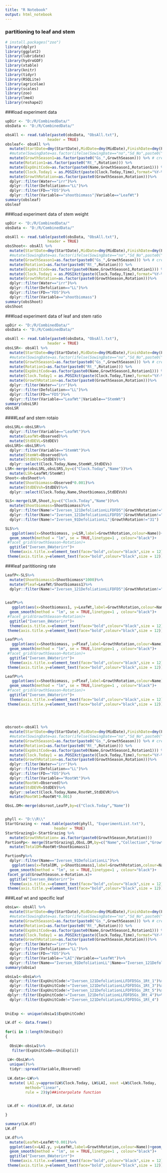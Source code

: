 ```yaml
---
title: "R Notebook"
output: html_notebook
---
```


### partitioning to leaf and stem

```r
# install.packages("zoo")
library(dplyr)
library(ggplot2)
library(lubridate)   
library(hydroGOF)
library(xtable)
library(knitr)
library(tidyr)
library(RSQLite)
library(agricolae)
library(scales)
library(zoo)
library(lme4)
library(reshape2)
```
###load experiment data
```r
upDir <- "D:/R/CombinedData/"
obsData <- "D:/R/CombinedData/"

obsAll <- read.table(paste0(obsData, "ObsAll.txt"),
                   header = TRUE)
obsleaf<- obsAll %>%
  mutate(StartDate=dmy(StartDate),MidDate=dmy(MidDate),FinishDate=dmy(FinishDate),Clock.Today=dmy(Clock.Today)) %>%
  #mutate(SowingDate=as.factor(ifelse(SowingDate=="no","Sd_No",paste0("Sd_",SowingDate)))) %>% # assume this is typo to be fixed?
  mutate(GrowthSeason1=as.factor(paste0("Gs_",GrowthSeason))) %>% # creating more intuitive labels here
  mutate(Rotation1=as.factor(paste0("Rt_",Rotation))) %>%
  mutate(ExpUnitCode=as.factor(paste0(Name,GrowthSeason1,Rotation1))) %>%
  mutate(Clock.Today1 = as.POSIXct(paste(Clock.Today,Time),format="%Y-%m-%d %H:%M:%S"))%>%
  mutate(GrowthRotation=as.factor(paste0(GrowthSeason,Rotation)))%>%
  dplyr::filter(Water=="irr")%>%
  dplyr::filter(Defoliation=="LL")%>%
  dplyr::filter(FD=="FD5")%>%
  dplyr::filter(Variable=="shootbiomass"|Variable=="LeafWt")
summary(obsleaf)
obsleaf
```

###load experiment data of stem weight
```r
upDir <- "D:/R/CombinedData/"
obsData <- "D:/R/CombinedData/"

obsAll <- read.table(paste0(obsData, "ObsAll.txt"),
                   header = TRUE)
obsShoot<- obsAll %>%
  mutate(StartDate=dmy(StartDate),MidDate=dmy(MidDate),FinishDate=dmy(FinishDate),Clock.Today=dmy(Clock.Today)) %>%
  #mutate(SowingDate=as.factor(ifelse(SowingDate=="no","Sd_No",paste0("Sd_",SowingDate)))) %>% # assume this is typo to be fixed?
  mutate(GrowthSeason1=as.factor(paste0("Gs_",GrowthSeason))) %>% # creating more intuitive labels here
  mutate(Rotation1=as.factor(paste0("Rt_",Rotation))) %>%
  mutate(ExpUnitCode=as.factor(paste0(Name,GrowthSeason1,Rotation1))) %>%
  mutate(Clock.Today1 = as.POSIXct(paste(Clock.Today,Time),format="%Y-%m-%d %H:%M:%S"))%>%
  mutate(GrowthRotation=as.factor(paste0(GrowthSeason,Rotation)))%>%
  dplyr::filter(Water=="irr")%>%
  dplyr::filter(Defoliation=="LL")%>%
  dplyr::filter(FD=="FD5")%>%
  dplyr::filter(Variable=="shootbiomass")
summary(obsShoot)
obsShoot
```
###load experiment data of leaf and stem ratio
```r
upDir <- "D:/R/CombinedData/"
obsData <- "D:/R/CombinedData/"

obsAll <- read.table(paste0(obsData, "ObsAll.txt"),
                   header = TRUE)
obsLSR<- obsAll %>%
  mutate(StartDate=dmy(StartDate),MidDate=dmy(MidDate),FinishDate=dmy(FinishDate),Clock.Today=dmy(Clock.Today)) %>%
  #mutate(SowingDate=as.factor(ifelse(SowingDate=="no","Sd_No",paste0("Sd_",SowingDate)))) %>% # assume this is typo to be fixed?
  mutate(GrowthSeason1=as.factor(paste0("Gs_",GrowthSeason))) %>% # creating more intuitive labels here
  mutate(Rotation1=as.factor(paste0("Rt_",Rotation))) %>%
  mutate(ExpUnitCode=as.factor(paste0(Name,GrowthSeason1,Rotation1))) %>%
  mutate(Clock.Today1 = as.POSIXct(paste(Clock.Today,Time),format="%Y-%m-%d %H:%M:%S"))%>%
  mutate(GrowthRotation=as.factor(paste0(GrowthSeason,Rotation)))%>%
  dplyr::filter(Water=="irr")%>%
  dplyr::filter(Defoliation=="LL")%>%
  dplyr::filter(FD=="FD5")%>%
  dplyr::filter(Variable=="LeafWt"|Variable=="StemWt")
summary(obsLSR)
obsLSR
```


####Leaf and stem rotaio
```r
obsLSRL<-obsLSR%>%
  dplyr::filter(Variable=="LeafWt")%>%
  mutate(LeafWt=Observed)%>%
  mutate(StdDEVL=StdDEV)
obsLSRS<-obsLSR%>%
  dplyr::filter(Variable=="StemWt")%>%
  mutate(StemWt=Observed)%>%
  mutate(StdDEVs=StdDEV)%>%
  dplyr::select(Clock.Today,Name,StemWt,StdDEVs)
LSR<-merge(obsLSRL,obsLSRS,by=c("Clock.Today","Name"))%>%
  mutate(LSR=LeafWt/StemWt)
Shoot<-obsShoot%>%
  mutate(Shootbiomass=Observed*0.001)%>%
  mutate(StdDEVsh=StdDEV)%>%
  dplyr::select(Clock.Today,Name,Shootbiomass,StdDEVsh)

SLS<-merge(LSR,Shoot,by=c("Clock.Today","Name"))%>%
  mutate(Shootbiomass=Shootbiomass)%>%
  dplyr::filter(Name!="Iversen_121DefoliationLLFDFD5"|GrowthRotation!="14")%>%
  dplyr::filter(Name!="Iversen_121DefoliationLLFDFD5"|GrowthRotation!="26")%>%
  dplyr::filter(Name!="Iversen_91DefoliationLL"|GrowthRotation!="31")

SLS%>%
   ggplot(aes(x=Shootbiomass, y=LSR,label=GrowthRotation,colour=Name))+geom_text()+theme_bw()+xlab("Shootbiomass")+ylab("LSR")+
  geom_smooth(method = "lm", se = TRUE,linetype=1 , colour="black")+
 #facet_grid(GrowthSeason~Rotation)+
  ggtitle("Iversen_8Waterirr")+
  theme(axis.title.x=element_text(face="bold",colour="black",size = 12))+
 theme(axis.title.y=element_text(face="bold",colour="black",size = 12))
```
###leaf parititioning rate
```r
LeafP<-SLS%>%
  mutate(Shootbiomass1=Shootbiomass*1000)%>%
  mutate(Pleaf=LeafWt/Shootbiomass1)%>%
  dplyr::filter(Name!="Iversen_121DefoliationLLFDFD5"|GrowthRotation!="13")
  

LeafP%>%
   ggplot(aes(x=Shootbiomass1, y=LeafWt,label=GrowthRotation,colour=Name))+geom_text()+theme_bw()+xlab("Shootbiomass")+ylab("LeafWt")+
  geom_smooth(method = "lm", se = TRUE,linetype=1 , colour="black")+
 #facet_grid(GrowthSeason~Rotation)+
  ggtitle("Iversen_8Waterirr")+
  theme(axis.title.x=element_text(face="bold",colour="black",size = 12))+
 theme(axis.title.y=element_text(face="bold",colour="black",size = 12))

LeafP%>%
   ggplot(aes(x=Shootbiomass, y=Pleaf,label=GrowthRotation,colour=Name))+geom_text()+theme_bw()+xlab("Shootbiomass")+ylab("Pleaf")+
  geom_smooth(method = "lm", se = TRUE,linetype=1 , colour="black")+
 #facet_grid(GrowthSeason~Rotation)+
  ggtitle("Iversen_8Waterirr")+
  theme(axis.title.x=element_text(face="bold",colour="black",size = 12))+
 theme(axis.title.y=element_text(face="bold",colour="black",size = 12))

LeafP%>%
   ggplot(aes(x=Shootbiomass, y=Pleaf,label=GrowthRotation,colour=Name))+geom_text()+theme_bw()+xlab("Shootbiomass")+ylab("Pleaf")+
  geom_smooth(method = "lm", se = TRUE,linetype=1 , colour="black")+
 #facet_grid(GrowthSeason~Rotation)+
  ggtitle("Iversen_8Waterirr")+
  theme(axis.title.x=element_text(face="bold",colour="black",size = 12))+
 theme(axis.title.y=element_text(face="bold",colour="black",size = 12))
  
  
  
```
```r
obsroot<-obsAll %>%
  mutate(StartDate=dmy(StartDate),MidDate=dmy(MidDate),FinishDate=dmy(FinishDate),Clock.Today=dmy(Clock.Today)) %>%
  #mutate(SowingDate=as.factor(ifelse(SowingDate=="no","Sd_No",paste0("Sd_",SowingDate)))) %>% # assume this is typo to be fixed?
  mutate(GrowthSeason1=as.factor(paste0("Gs_",GrowthSeason))) %>% # creating more intuitive labels here
  mutate(Rotation1=as.factor(paste0("Rt_",Rotation))) %>%
  mutate(ExpUnitCode=as.factor(paste0(Name,GrowthSeason1,Rotation1))) %>%
  mutate(Clock.Today1 = as.POSIXct(paste(Clock.Today,Time),format="%Y-%m-%d %H:%M:%S"))%>%
  mutate(GrowthRotation=as.factor(paste0(GrowthSeason,Rotation)))%>%
  dplyr::filter(Water=="irr")%>%
  dplyr::filter(Defoliation=="LL")%>%
  dplyr::filter(FD=="FD5")%>%
  dplyr::filter(Variable=="RootWt")%>%
  mutate(RootWt=Observed)%>%
  mutate(StdDEVR=StdDEV)%>%
  dplyr::select(Clock.Today,Name,RootWt,StdDEVR)%>%
  mutate(RootWt1=RootWt*0.001)

ObsL.DM<-merge(obsroot,LeafP,by=c("Clock.Today","Name"))


phyll <- "D:\\R\\"
StartGrazing <- read.table(paste0(phyll, "ExperimentList.txt"), 
                      header = TRUE)
StartGrazing1<-StartGrazing %>%
  mutate(GrowthRotation= as.factor(paste0(GrowthSeason,Rotation)))
PartionPp<- merge(StartGrazing1,ObsL.DM,by=c("Name","Collection","GrowthRotation"))%>%
  mutate(TotalDM=RootWt+Shootbiomass1)

PartionPp%>%
  dplyr::filter(Name=="Iversen_91DefoliationLL")%>%
   ggplot(aes(x=TotalDM, y=Shootbiomass1,label=GrowthRotation,colour=Name))+geom_text()+theme_bw()+xlab("Shootbiomass")+ylab("rootWt")+
  geom_smooth(method = "lm", se = TRUE,linetype=1 , colour="black")+
 facet_grid(GrowthSeason.x~Rotation.x)+
  ggtitle("Iversen_8Waterirr")+
  theme(axis.title.x=element_text(face="bold",colour="black",size = 12))+
 theme(axis.title.y=element_text(face="bold",colour="black",size = 12))


```
###Leaf wt and specific leaf
```r

obsLw<- obsAll %>%
  mutate(StartDate=dmy(StartDate),MidDate=dmy(MidDate),FinishDate=dmy(FinishDate),Clock.Today=dmy(Clock.Today)) %>%
  #mutate(SowingDate=as.factor(ifelse(SowingDate=="no","Sd_No",paste0("Sd_",SowingDate)))) %>% # assume this is typo to be fixed?
  mutate(GrowthSeason1=as.factor(paste0("Gs_",GrowthSeason))) %>% # creating more intuitive labels here
  mutate(Rotation1=as.factor(paste0("Rt_",Rotation))) %>%
  mutate(ExpUnitCode=as.factor(paste0(Name,GrowthSeason1,Rotation1))) %>%
  mutate(Clock.Today1 = as.POSIXct(paste(Clock.Today,Time),format="%Y-%m-%d %H:%M:%S"))%>%
  mutate(GrowthRotation=as.factor(paste0(GrowthSeason,Rotation)))%>%
  dplyr::filter(Water=="irr")%>%
  dplyr::filter(Defoliation=="LL")%>%
  dplyr::filter(FD=="FD5")%>%
  dplyr::filter(Variable=="LAI"|Variable=="LeafWt")%>%
  dplyr::filter(Name=="Iversen_91DefoliationLL"|Name=="Iversen_121DefoliationLLFDFD5")
summary(obsLw)

```
```r
obsLw1<-obsLw%>%
  dplyr::filter(ExpUnitCode!="Iversen_121DefoliationLLFDFD5Gs_1Rt_1")%>%
  dplyr::filter(ExpUnitCode!="Iversen_121DefoliationLLFDFD5Gs_1Rt_3")%>%
  dplyr::filter(ExpUnitCode!="Iversen_121DefoliationLLFDFD5Gs_2Rt_5")%>%
 dplyr::filter(ExpUnitCode!="Iversen_121DefoliationLLFDFD5Gs_3Rt_4")%>%
  dplyr::filter(ExpUnitCode!="Iversen_121DefoliationLLFDFD5Gs_1Rt_4")
  
  
UniExp <- unique(obsLw1$ExpUnitCode)

LW.df <- data.frame()
  
for(i in 1:length(UniExp))
{
  
  ObsLW<-obsLw1%>%
   filter(ExpUnitCode==UniExp[i])
  
 LW<-ObsLW%>%
  unique()%>%
  tidyr::spread(Variable,Observed)
 
 LW.data<-LW%>%
  mutate( LAI.y=approx(LW$Clock.Today, LW$LAI, xout =LW$Clock.Today, 
         method="linear", 
         rule = 2)$y)##interpolate function 
  

 LW.df <- rbind(LW.df, LW.data)

}

summary(LW.df)
LW.df
```
```r
LW.df%>%
  mutate(LeafWt=LeafWt*0.001)%>%
  ggplot(aes(x=LAI.y, y=LeafWt,label=GrowthRotation,colour=Name))+geom_text()+theme_bw()+xlab("LAI")+ylab("LeafWt")+
  geom_smooth(method = "lm", se = TRUE,linetype=1 , colour="black")+
  ggtitle("Iversen_8Waterirr")+
  theme(axis.title.x=element_text(face="bold",colour="black",size = 12))+
 theme(axis.title.y=element_text(face="bold",colour="black",size = 12))

  
```

```r

```






